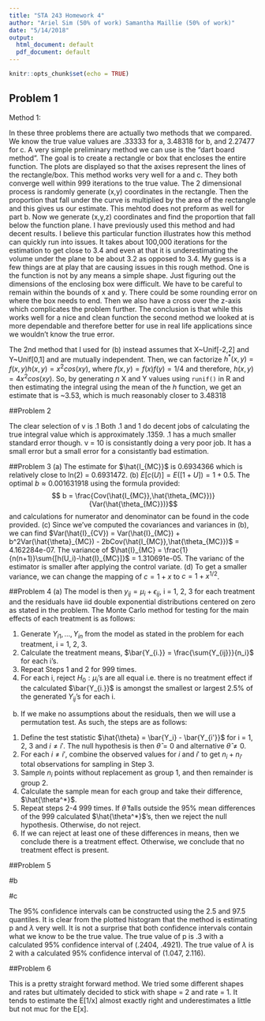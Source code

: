 ```yaml
---
title: "STA 243 Homework 4"
author: "Ariel Sim (50% of work) Samantha Maillie (50% of work)"
date: "5/14/2018"
output:
  html_document: default
  pdf_document: default
---
```


```r
knitr::opts_chunk$set(echo = TRUE)
```

## Problem 1

Method 1: 

In these three problems there are actually two methods that we compared. We know the true value values are .33333 for a, 3.48318 for b, and 2.27477 for c. A very simple preliminary method we can use is the "dart board method". The goal is to create a rectangle or box that encloses the entire function. The plots are displayed so that the axises represent the lines of the rectangle/box. This method works very well for a and c. They both converge well within 999 iterations to the true value. The 2 dimensional process is randomly generate (x,y) coordinates in the rectangle. Then the proportion that fall under the curve is multiplied by the area of the rectangle and this gives us our estimate. This mehtod does not preform as well for part b. Now we generate (x,y,z) coordinates and find the proportion that fall below the function plane. I have previously used this method and had decent results. I believe this particular function illustrates how this method can quickly run into issues. It takes about 100,000 iterations for the estimation to get close to 3.4 and even at that it is underestimating the volume under the plane to be about 3.2 as opposed to 3.4. My guess is a few things are at play that are causing issues in this rough method. One is the function is not by any means a simple shape. Just figuring out the dimensions of the enclosing box were difficult. We have to be careful to remain within the bounds of x and y. There could be some rounding error on where the box needs to end. Then we also have a cross over the z-axis which complicates the problem further. The conclusion is that while this works well for a nice and clean function the second method we looked at is more dependable and therefore better for use in real life applications since we wouldn't know the true error. 

The 2nd method that I used for (b) instead assumes that X~Unif[-2,2] and Y~Unif[0,1] and are mutually independent. Then, we can factorize $h^*(x,y) = f(x,y)h(x,y) = x^2cos(xy)$, where $f(x,y) = f(x)f(y) = 1/4$ and therefore, $h(x,y) = 4x^2cos(xy)$. So, by generating *n* X and Y values using `runif()` in R and then estimating the integral using the mean of the $h$ function, we get an estimate that is ~3.53, which is much reasonably closer to 3.48318


##Problem 2

The clear selection of v is .1 Both .1 and 1 do decent jobs of calculating the true integral value which is approximately .1359. .1 has a much smaller standard error though. v = 10 is consistantly doing a very poor job. It has a small error but a small error for a consistantly bad estimation. 

##Problem 3
(a) The estimate for $\hat{I_{MC}}$ is 0.6934366 which is relatively close to ln(2) = 0.6931472.
(b) $E[c(U)] = E([1+U]) = 1 + 0.5$. The optimal $b \approx 0.001631918$ using the formula provided:
$$ b = \frac{Cov(\hat{I_{MC}},\hat{\theta_{MC}})}{Var(\hat{\theta_{MC}})}$$
and calculations for numerator and denominator can be found in the code provided.
(c) Since we've computed the covariances and variances in (b), we can find $Var(\hat{I}_{CV}) = Var(\hat{I}_{MC}) + b^2Var(\hat{\theta}_{MC}) - 2bCov(\hat{I_{MC}},\hat{\theta_{MC}})$ = 4.162284e-07. The variance of $\hat{I}_{MC} =  \frac{1}{n(n+1)}\sum{[h(U_i)-\hat{I}_{MC}]}$ = 1.310691e-05. The varianc of the estimator is smaller after applying the control variate. 
(d) To get a smaller variance, we can change the mapping of $c = 1+x$ to $c=1+x^{1/2}$. 

##Problem 4
(a) The model is then $y_{ij} = \mu_i + \epsilon_{ij}$, i = 1, 2, 3 for each treatment and the residuals have iid double exponential distributions centered on zero as stated in the problem. The Monte Carlo method for testing for the main effects of each treatment is as follows:

1. Generate $Y_{i1},\dots,Y_{in}$ from the model as stated in the problem for each treatment, i = 1, 2, 3.
2. Calculate the treatment means, $\bar{Y_{i.}} = \frac{\sum{Y_{ij}}}{n_i}$ for each i's. 
3. Repeat Steps 1 and 2 for 999 times.
4. For each i, reject $H_0: \mu_i$'s are all equal i.e. there is no treatment effect if the calculated $\bar{Y_{i.}}$ is amongst the smallest or largest 2.5% of the generated $Y_{ij}$'s for each i. 

(b) If we make no assumptions about the residuals, then we will use a permutation test. As such, the steps are as follows:

1. Define the test statistic $\hat{\theta} = \bar{Y_i} - \bar{Y_{i'}}$ for i = 1, 2, 3 and $i \neq i'$. The null hypothesis is then $\hat{\theta} = 0$ and alternative $\hat{\theta} \neq 0$.
2. For each $i \neq i'$, combine the observed values for $i$ and $i'$ to get $n_i + n_{i'}$ total observations for sampling in Step 3.
3. Sample $n_i$ points without replacement as group 1, and then remainder is group 2.
4. Calculate the sample mean for each group and take their difference, $\hat{\theta^*}$.
5. Repeat steps 2-4 999 times. If $\hat{\theta}$ falls outside the 95% mean differences of the 999 calculated  $\hat{\theta^*}$'s, then we reject the null hypothesis. Otherwise, do not reject.
6. If we can reject at least one of these differences in means, then we conclude there is a treatment effect. Otherwise, we conclude that no treatment effect is present.  

##Problem 5

#b

#c 

The 95% confidence intervals can be constructed using the 2.5 and 97.5 quantiles. It is clear from the plotted histogram that the method is estimating p and $\lambda$ very well. It is not a surprise that both confidence intervals contain what we know to be the true value. The true value of p is .3 with a calculated 95% confidence interval of (.2404, .4921). The true value of $\lambda$ is 2 with a calculated 95% confidence interval of (1.047, 2.116). 


##Problem 6

This is a pretty straight forward method. We tried some different shapes and rates but ultimately decided to stick with shape = 2 and rate = 1. It tends to estimate the E[1/x] almost exactly right and underestimates a little but not muc for the E[x]. 